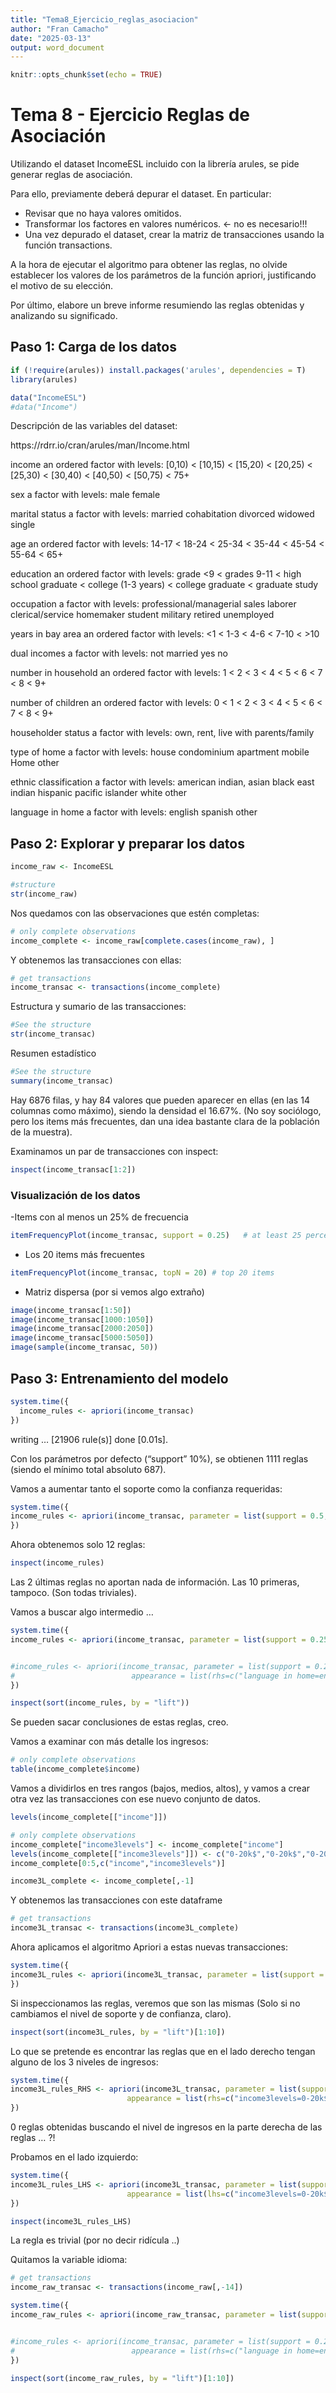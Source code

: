 ```yaml
---
title: "Tema8_Ejercicio_reglas_asociacion"
author: "Fran Camacho"
date: "2025-03-13"
output: word_document
---
```


```r
knitr::opts_chunk$set(echo = TRUE)
```

# Tema 8 - Ejercicio Reglas de Asociación

Utilizando el dataset IncomeESL incluido con la librería arules, se pide generar reglas de asociación.

Para ello, previamente deberá depurar el dataset. En particular:

- Revisar que no haya valores omitidos.
- Transformar los factores en valores numéricos. ← no es necesario!!!
- Una vez depurado el dataset, crear la matriz de transacciones usando la función transactions.

A la hora de ejecutar el algoritmo para obtener las reglas, no olvide establecer
los valores de los parámetros de la función apriori, justificando el motivo de su
elección.

Por último, elabore un breve informe resumiendo las reglas obtenidas y analizando su significado.


## Paso 1: Carga de los datos

```r
if (!require(arules)) install.packages('arules', dependencies = T)
library(arules) 

data("IncomeESL")
#data("Income")
```


Descripción de las variables del dataset:

https://rdrr.io/cran/arules/man/Income.html

income
    an ordered factor with levels: ⁠[0,10)⁠ < ⁠[10,15)⁠ < ⁠[15,20)⁠ < ⁠[20,25)⁠ < ⁠[25,30)⁠ < ⁠[30,40)⁠ < ⁠[40,50)⁠ < ⁠[50,75)⁠ < ⁠75+⁠

sex
    a factor with levels: male female

marital status
    a factor with levels: married cohabitation divorced widowed single

age
    an ordered factor with levels: 14-17 < 18-24 < 25-34 < 35-44 < 45-54 < 55-64 < ⁠65+⁠

education
    an ordered factor with levels: grade <9 < ⁠grades 9-11⁠ < ⁠high school graduate⁠ < college (1-3 years) < ⁠college graduate⁠ < ⁠graduate study⁠

occupation
    a factor with levels: professional/managerial sales laborer clerical/service homemaker student military retired unemployed

years in bay area
    an ordered factor with levels: ⁠<1⁠ < 1-3 < 4-6 < 7-10 < ⁠>10⁠

dual incomes
    a factor with levels: ⁠not married⁠ yes no

number in household
    an ordered factor with levels: 1 < 2 < 3 < 4 < 5 < 6 < 7 < 8 < ⁠9+⁠

number of children
    an ordered factor with levels: 0 < 1 < 2 < 3 < 4 < 5 < 6 < 7 < 8 < ⁠9+⁠

householder status
    a factor with levels: own, rent, ⁠live with parents/family⁠

type of home
    a factor with levels: house condominium apartment mobile Home other

ethnic classification
    a factor with levels: ⁠american indian,⁠ asian black ⁠east indian⁠ hispanic ⁠pacific islander⁠ white other
    
language in home
    a factor with levels: english spanish other



## Paso 2: Explorar y preparar los datos

```r
income_raw <- IncomeESL
```


```r
#structure
str(income_raw)
```


Nos quedamos con las observaciones que estén completas:

```r
# only complete observations
income_complete <- income_raw[complete.cases(income_raw), ]
```


Y obtenemos las transacciones con ellas:


```r
# get transactions
income_transac <- transactions(income_complete)
```


Estructura y sumario de las transacciones:

```r
#See the structure
str(income_transac)
```

Resumen estadístico

```r
#See the structure
summary(income_transac)
```

Hay 6876 filas, y hay 84 valores que pueden aparecer en ellas (en las 14 columnas como máximo), siendo la densidad el 16.67%.
(No soy sociólogo, pero los items más frecuentes, dan una idea bastante clara de la población de la muestra).

Examinamos un par de transacciones con inspect:

```r
inspect(income_transac[1:2])
```




### Visualización de los datos

-Items con al menos un 25% de frecuencia

```r
itemFrequencyPlot(income_transac, support = 0.25)   # at least 25 percent support
```

- Los 20 items más frecuentes

```r
itemFrequencyPlot(income_transac, topN = 20) # top 20 items 
```

- Matriz dispersa 
(por si vemos algo extraño)

```r
image(income_transac[1:50])
image(income_transac[1000:1050])
image(income_transac[2000:2050])
image(income_transac[5000:5050])
image(sample(income_transac, 50))
```


## Paso 3: Entrenamiento del modelo



```r
system.time({
  income_rules <- apriori(income_transac)
})
```

writing ... [21906 rule(s)] done [0.01s].

Con los parámetros por defecto ("support" 10%), se obtienen 1111 reglas (siendo el mínimo total absoluto 687).

Vamos a aumentar tanto el soporte como la confianza requeridas:

```r
system.time({
income_rules <- apriori(income_transac, parameter = list(support = 0.5, confidence = 0.5, minlen = 2))
})
```

Ahora obtenemos solo 12 reglas:

```r
inspect(income_rules)
```

Las 2 últimas reglas no aportan nada de información. 
Las 10 primeras, tampoco. 
(Son todas triviales).



Vamos a buscar algo intermedio ...



```r
system.time({
income_rules <- apriori(income_transac, parameter = list(support = 0.25, confidence = 0.5, minlen = 2))


#income_rules <- apriori(income_transac, parameter = list(support = 0.25, confidence = 0.5, minlen = 2), 
#                          appearance = list(rhs=c("language in home=english", "language in home=spanish", "language in home=other")))
})
```

```r
inspect(sort(income_rules, by = "lift"))
```
Se pueden sacar conclusiones de estas reglas, creo.




Vamos a examinar con más detalle los ingresos:

```r
# only complete observations
table(income_complete$income)
```


Vamos a dividirlos en tres rangos (bajos, medios, altos), y vamos a crear otra vez las transacciones con ese nuevo conjunto de datos.

```r
levels(income_complete[["income"]])
```

```r
# only complete observations
income_complete["income3levels"] <- income_complete["income"]
levels(income_complete[["income3levels"]]) <- c("0-20k$","0-20k$","0-20k$","20k-50k$","20k-50k$","20k-50k$","20k-50k$","50k+","50k+")
income_complete[0:5,c("income","income3levels")]
```

```r
income3L_complete <- income_complete[,-1]
```


Y obtenemos las transacciones con este dataframe


```r
# get transactions
income3L_transac <- transactions(income3L_complete)
```


Ahora aplicamos el algoritmo Apriori a estas nuevas transacciones:

```r
system.time({
income3L_rules <- apriori(income3L_transac, parameter = list(support = 0.1, confidence = 0.2, minlen = 2))
})
```

Si inspeccionamos las reglas, veremos que son las mismas 
(Solo si no cambiamos el nivel de soporte y de confianza, claro).


```r
inspect(sort(income3L_rules, by = "lift")[1:10])
```
Lo que se pretende es encontrar las reglas que en el lado derecho tengan alguno de los 3 niveles de ingresos:

```r
system.time({
income3L_rules_RHS <- apriori(income3L_transac, parameter = list(support = 0.33, confidence = 0.5, minlen = 2), 
                          appearance = list(rhs=c("income3levels=0-20k$", "income3levels=20k-50k$", "income3levels=50k+")))
})
```
0 reglas obtenidas buscando el nivel de ingresos en la parte derecha de las reglas ... ?!

Probamos en el lado izquierdo:

```r
system.time({
income3L_rules_LHS <- apriori(income3L_transac, parameter = list(support = 0.33, confidence = 0.5, minlen = 2), 
                          appearance = list(lhs=c("income3levels=0-20k$", "income3levels=20k-50k$", "income3levels=50k+")))
})
```
```r
inspect(income3L_rules_LHS)
```

La regla es trivial (por no decir ridícula ..)



Quitamos la variable idioma:

```r
# get transactions
income_raw_transac <- transactions(income_raw[,-14])
```

```r
system.time({
income_raw_rules <- apriori(income_raw_transac, parameter = list(support = 0.20, confidence = 0.5, minlen = 2))


#income_rules <- apriori(income_transac, parameter = list(support = 0.25, confidence = 0.5, minlen = 2), 
#                          appearance = list(rhs=c("language in home=english", "language in home=spanish", "language in home=other")))
})
```

```r
inspect(sort(income_raw_rules, by = "lift")[1:10])
```



